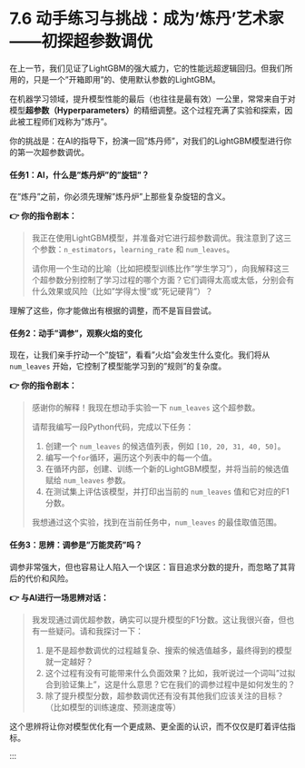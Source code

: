 # 7.6 动手练习与挑战：成为'炼丹'艺术家——初探超参数调优

在上一节，我们见证了LightGBM的强大威力，它的性能远超逻辑回归。但我们所用的，只是一个"开箱即用"的、使用默认参数的LightGBM。

在机器学习领域，提升模型性能的最后（也往往是最有效）一公里，常常来自于对模型**超参数（Hyperparameters）**的精细调整。这个过程充满了实验和探索，因此被工程师们戏称为"炼丹"。

你的挑战是：在AI的指导下，扮演一回"炼丹师"，对我们的LightGBM模型进行你的第一次超参数调优。

#### 任务1：AI，什么是"炼丹炉"的"旋钮"？

在"炼丹"之前，你必须先理解"炼丹炉"上那些复杂旋钮的含义。

**👉 你的指令剧本：**

> 我正在使用LightGBM模型，并准备对它进行超参数调优。我注意到了这三个参数：`n_estimators`，`learning_rate` 和 `num_leaves`。
> 
> 请你用一个生动的比喻（比如把模型训练比作"学生学习"），向我解释这三个超参数分别控制了学习过程的哪个方面？它们调得太高或太低，分别会有什么效果或风险（比如"学得太慢"或"死记硬背"）？

理解了这些，你才能做出有根据的调整，而不是盲目尝试。

#### 任务2：动手"调参"，观察火焰的变化

现在，让我们亲手拧动一个"旋钮"，看看"火焰"会发生什么变化。我们将从 `num_leaves` 开始，它控制了模型能学习到的"规则"的复杂度。

**👉 你的指令剧本：**

> 感谢你的解释！我现在想动手实验一下 `num_leaves` 这个超参数。
> 
> 请帮我编写一段Python代码，完成以下任务：
> 
> 1.  创建一个 `num_leaves` 的候选值列表，例如 `[10, 20, 31, 40, 50]`。
> 2.  编写一个`for`循环，遍历这个列表中的每一个值。
> 3.  在循环内部，创建、训练一个新的LightGBM模型，并将当前的候选值赋给 `num_leaves` 参数。
> 4.  在测试集上评估该模型，并打印出当前的 `num_leaves` 值和它对应的F1分数。
> 
> 我想通过这个实验，找到在当前任务中，`num_leaves` 的最佳取值范围。

#### 任务3：思辨：调参是"万能灵药"吗？

调参非常强大，但也容易让人陷入一个误区：盲目追求分数的提升，而忽略了其背后的代价和风险。

**👉 与AI进行一场思辨对话：**

> 我发现通过调优超参数，确实可以提升模型的F1分数。这让我很兴奋，但也有一些疑问。请和我探讨一下：
> 
> 1.  是不是超参数调优的过程越复杂、搜索的候选值越多，最终得到的模型就一定越好？
> 2.  这个过程有没有可能带来什么负面效果？比如，我听说过一个词叫"过拟合到验证集上"，这是什么意思？它在我们的调参过程中是如何发生的？
> 3.  除了提升模型分数，超参数调优还有没有其他我们应该关注的目标？（比如模型的训练速度、预测速度等）

这个思辨将让你对模型优化有一个更成熟、更全面的认识，而不仅仅是盯着评估指标。

::: 